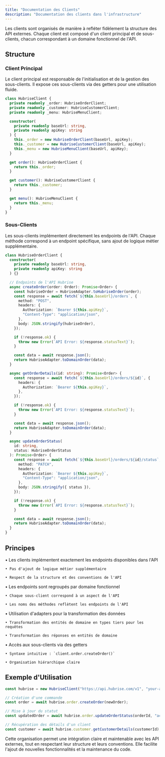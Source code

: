 ```yaml
---
title: "Documentation des Clients"
description: "Documentation des clients dans l'infrastructure"
---
```


<Info icon="book">
  Les clients sont organisés de manière à refléter fidèlement la structure des
  API externes. Chaque client est composé d'un client principal et de
  sous-clients, chacun correspondant à un domaine fonctionnel de l'API.
</Info>

## Structure

### Client Principal

Le client principal est responsable de l'initialisation et de la gestion des sous-clients. Il expose ces sous-clients via des getters pour une utilisation fluide.

```typescript
class HubriseClient {
  private readonly _order: HubriseOrderClient;
  private readonly _customer: HubriseCustomerClient;
  private readonly _menu: HubriseMenuClient;

  constructor(
    private readonly baseUrl: string,
    private readonly apiKey: string
  ) {
    this._order = new HubriseOrderClient(baseUrl, apiKey);
    this._customer = new HubriseCustomerClient(baseUrl, apiKey);
    this._menu = new HubriseMenuClient(baseUrl, apiKey);
  }

  get order(): HubriseOrderClient {
    return this._order;
  }

  get customer(): HubriseCustomerClient {
    return this._customer;
  }

  get menu(): HubriseMenuClient {
    return this._menu;
  }
}
```

### Sous-Clients

Les sous-clients implémentent directement les endpoints de l'API. Chaque méthode correspond à un endpoint spécifique, sans ajout de logique métier supplémentaire.

```typescript
class HubriseOrderClient {
  constructor(
    private readonly baseUrl: string,
    private readonly apiKey: string
  ) {}

  // Endpoints de l'API Hubrise
  async createOrder(order: Order): Promise<Order> {
    const hubriseOrder = HubriseAdapter.toHubriseOrder(order);
    const response = await fetch(`${this.baseUrl}/orders`, {
      method: "POST",
      headers: {
        Authorization: `Bearer ${this.apiKey}`,
        "Content-Type": "application/json",
      },
      body: JSON.stringify(hubriseOrder),
    });

    if (!response.ok) {
      throw new Error(`API Error: ${response.statusText}`);
    }

    const data = await response.json();
    return HubriseAdapter.toDomainOrder(data);
  }

  async getOrderDetails(id: string): Promise<Order> {
    const response = await fetch(`${this.baseUrl}/orders/${id}`, {
      headers: {
        Authorization: `Bearer ${this.apiKey}`,
      },
    });

    if (!response.ok) {
      throw new Error(`API Error: ${response.statusText}`);
    }

    const data = await response.json();
    return HubriseAdapter.toDomainOrder(data);
  }

  async updateOrderStatus(
    id: string,
    status: HubriseOrderStatus
  ): Promise<Order> {
    const response = await fetch(`${this.baseUrl}/orders/${id}/status`, {
      method: "PATCH",
      headers: {
        Authorization: `Bearer ${this.apiKey}`,
        "Content-Type": "application/json",
      },
      body: JSON.stringify({ status }),
    });

    if (!response.ok) {
      throw new Error(`API Error: ${response.statusText}`);
    }

    const data = await response.json();
    return HubriseAdapter.toDomainOrder(data);
  }
}
```

## Principes

<Steps>
  <Step title="Fidélité à l'API">
    • Les clients implémentent exactement les endpoints disponibles dans l'API

    • Pas d'ajout de logique métier supplémentaire

    • Respect de la structure et des conventions de l'API

  </Step>

  <Step title="Organisation Logique">
    • Les endpoints sont regroupés par domaine fonctionnel

    • Chaque sous-client correspond à un aspect de l'API

    • Les noms des méthodes reflètent les endpoints de l'API

  </Step>

  <Step title="Transformation des Données">
    • Utilisation d'adapters pour la transformation des données

    • Transformation des entités de domaine en types tiers pour les requêtes

    • Transformation des réponses en entités de domaine

  </Step>

  <Step title="Utilisation Fluent">
    • Accès aux sous-clients via des getters

    • Syntaxe intuitive : `client.order.createOrder()`

    • Organisation hiérarchique claire

  </Step>
</Steps>

## Exemple d'Utilisation

```typescript
const hubrise = new HubriseClient("https://api.hubrise.com/v1", "your-api-key");

// Création d'une commande
const order = await hubrise.order.createOrder(newOrder);

// Mise à jour du statut
const updatedOrder = await hubrise.order.updateOrderStatus(orderId, "accepted");

// Récupération des détails d'un client
const customer = await hubrise.customer.getCustomerDetails(customerId);
```

Cette organisation permet une intégration claire et maintenable avec les API externes, tout en respectant leur structure et leurs conventions. Elle facilite l'ajout de nouvelles fonctionnalités et la maintenance du code.
